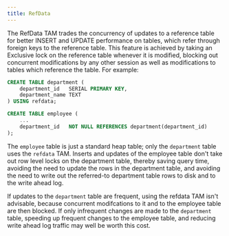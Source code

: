 ```yaml
---
title: RefData
---
```


The RefData TAM trades the concurrency of updates to a reference table for better INSERT and UPDATE performance on tables, which refer through foreign keys to the reference table. This feature is achieved by taking an Exclusive lock on the reference table whenever it is modified, blocking out concurrent modifications by any other session as well as modifications to tables which reference the table. For example:

```sql
CREATE TABLE department (
	department_id	SERIAL PRIMARY KEY,
	department_name	TEXT
) USING refdata;

CREATE TABLE employee (
	...
	department_id	NOT NULL REFERENCES department(department_id)
);
```

The `employee` table is just a standard heap table; only the `department` table uses the `refdata` TAM. Inserts and updates of the employee table don't take out row level locks on the department table, thereby saving query time, avoiding the need to update the rows in the department table, and avoiding the need to write out the referred-to department table rows to disk and to the write ahead log.

If updates to the `department` table are frequent, using the refdata TAM isn't advisable, because concurrent modifcations to it and to the employee table are then blocked. If only infrequent changes are made to the `department` table, speeding up frequent changes to the employee table, and reducing write ahead log traffic may well be worth this cost.